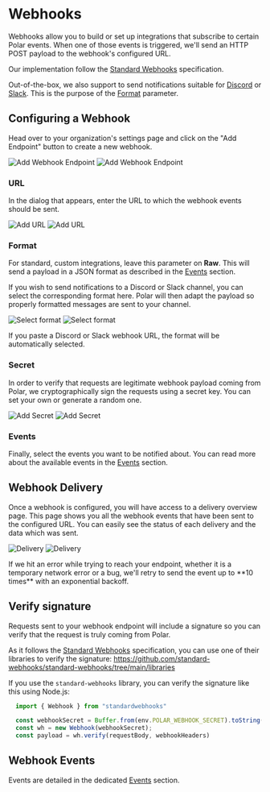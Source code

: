 
# Webhooks

Webhooks allow you to build or set up integrations that subscribe to certain Polar events. When one of those events is triggered, we'll send an HTTP POST payload to the webhook's configured URL.

Our implementation follow the [Standard Webhooks](https://www.standardwebhooks.com/) specification.

Out-of-the-box, we also support to send notifications suitable for [Discord](https://support.discord.com/hc/en-us/articles/228383668-Intro-to-Webhooks) or [Slack](https://api.slack.com/messaging/webhooks). This is the purpose of the [Format](#format) parameter.

## Configuring a Webhook

Head over to your organization's settings page and click on the "Add Endpoint" button to create a new webhook.

![Add Webhook Endpoint](./add_endpoint.light.png)
![Add Webhook Endpoint](./add_endpoint.dark.png)

### URL

In the dialog that appears, enter the URL to which the webhook events should be sent.

![Add URL](./url.light.png)
![Add URL](./url.dark.png)

### Format

For standard, custom integrations, leave this parameter on **Raw**. This will send a payload in a JSON format as described in the [Events](/docs/api/webhooks/events) section.

If you wish to send notifications to a Discord or Slack channel, you can select the corresponding format here. Polar will then adapt the payload so properly formatted messages are sent to your channel.

![Select format](./format.light.png)
![Select format](./format.dark.png)

<BrowserCallout type="TIP">
  If you paste a Discord or Slack webhook URL, the format will be automatically
  selected.
</BrowserCallout>

### Secret

In order to verify that requests are legitimate webhook payload coming from Polar, we cryptographically sign the requests using a secret key. You can set your own or generate a random one.

![Add Secret](./secret.light.png)
![Add Secret](./secret.dark.png)

### Events

Finally, select the events you want to be notified about. You can read more about the available events in the [Events](/docs/api/webhooks/events) section.

## Webhook Delivery

Once a webhook is configured, you will have access to a delivery overview page. This page shows you all the webhook events that have been sent to the configured URL. You can easily see the status of each delivery and the data which was sent.

![Delivery](./delivery.light.png)
![Delivery](./delivery.dark.png)

<BrowserCallout type="NOTE">
  If we hit an error while trying to reach your endpoint, whether it is a
  temporary network error or a bug, we'll retry to send the event up to **10
  times** with an exponential backoff.
</BrowserCallout>

## Verify signature

Requests sent to your webhook endpoint will include a signature so you can verify that the request is truly coming from Polar.

As it follows the [Standard Webhooks](https://www.standardwebhooks.com/) specification, you can use one of their libraries to verify the signature: https://github.com/standard-webhooks/standard-webhooks/tree/main/libraries

If you use the `standard-webhooks` library, you can verify the signature like this using Node.js:

```javascript
  import { Webhook } from "standardwebhooks"

  const webhookSecret = Buffer.from(env.POLAR_WEBHOOK_SECRET).toString('base64');
  const wh = new Webhook(webhookSecret);
  const payload = wh.verify(requestBody, webhookHeaders)
```

## Webhook Events

Events are detailed in the dedicated [Events](/docs/api/webhooks/events) section.
